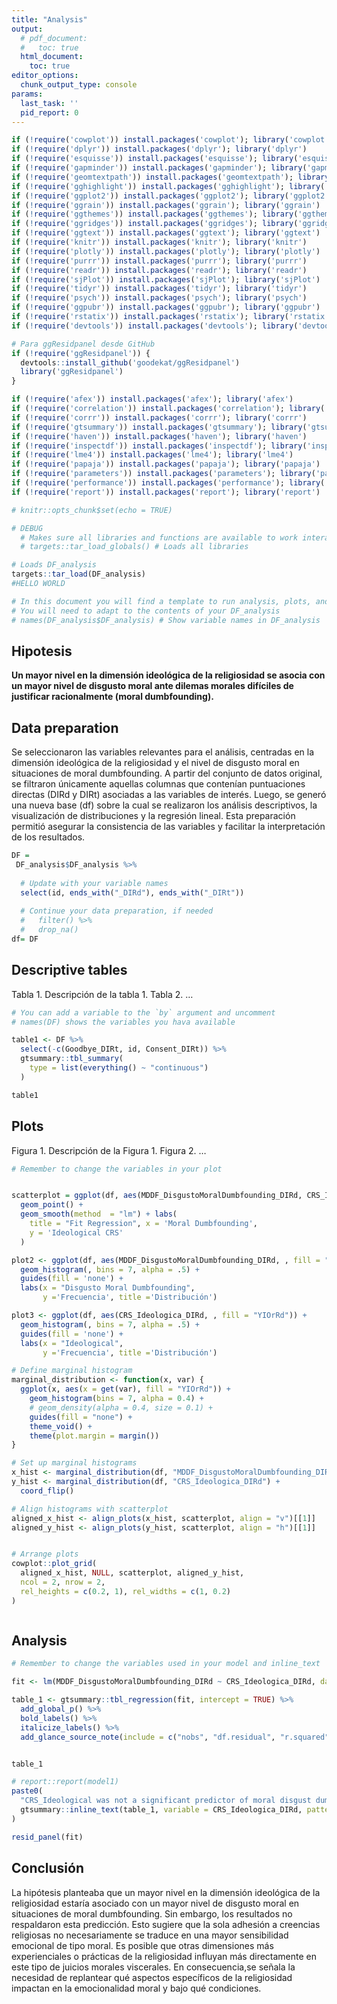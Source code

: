 ---
title: "Analysis"
output:
  # pdf_document:
  #   toc: true
  html_document:
    toc: true
editor_options:
  chunk_output_type: console
params:
  last_task: ''
  pid_report: 0
---

```{r, echo=FALSE, include = FALSE}
if (!require('cowplot')) install.packages('cowplot'); library('cowplot')
if (!require('dplyr')) install.packages('dplyr'); library('dplyr')
if (!require('esquisse')) install.packages('esquisse'); library('esquisse') 
if (!require('gapminder')) install.packages('gapminder'); library('gapminder')
if (!require('geomtextpath')) install.packages('geomtextpath'); library('geomtextpath')
if (!require('gghighlight')) install.packages('gghighlight'); library('gghighlight')
if (!require('ggplot2')) install.packages('ggplot2'); library('ggplot2')
if (!require('ggrain')) install.packages('ggrain'); library('ggrain')
if (!require('ggthemes')) install.packages('ggthemes'); library('ggthemes')
if (!require('ggridges')) install.packages('ggridges'); library('ggridges')
if (!require('ggtext')) install.packages('ggtext'); library('ggtext')
if (!require('knitr')) install.packages('knitr'); library('knitr')
if (!require('plotly')) install.packages('plotly'); library('plotly')
if (!require('purrr')) install.packages('purrr'); library('purrr')
if (!require('readr')) install.packages('readr'); library('readr')
if (!require('sjPlot')) install.packages('sjPlot'); library('sjPlot')
if (!require('tidyr')) install.packages('tidyr'); library('tidyr')
if (!require('psych')) install.packages('psych'); library('psych')
if (!require('ggpubr')) install.packages('ggpubr'); library('ggpubr')
if (!require('rstatix')) install.packages('rstatix'); library('rstatix')
if (!require('devtools')) install.packages('devtools'); library('devtools')

# Para ggResidpanel desde GitHub
if (!require('ggResidpanel')) {
  devtools::install_github('goodekat/ggResidpanel')
  library('ggResidpanel')
}

if (!require('afex')) install.packages('afex'); library('afex')
if (!require('correlation')) install.packages('correlation'); library('correlation')
if (!require('corrr')) install.packages('corrr'); library('corrr')
if (!require('gtsummary')) install.packages('gtsummary'); library('gtsummary')
if (!require('haven')) install.packages('haven'); library('haven')
if (!require('inspectdf')) install.packages('inspectdf'); library('inspectdf')
if (!require('lme4')) install.packages('lme4'); library('lme4')
if (!require('papaja')) install.packages('papaja'); library('papaja')
if (!require('parameters')) install.packages('parameters'); library('parameters')
if (!require('performance')) install.packages('performance'); library('performance')
if (!require('report')) install.packages('report'); library('report')

```

```{r setup2, include=FALSE}

# knitr::opts_chunk$set(echo = TRUE)

# DEBUG
  # Makes sure all libraries and functions are available to work interactivelly
  # targets::tar_load_globals() # Loads all libraries

# Loads DF_analysis
targets::tar_load(DF_analysis)
#HELLO WORLD

# In this document you will find a template to run analysis, plots, and tables
# You will need to adapt to the contents of your DF_analysis
# names(DF_analysis$DF_analysis) # Show variable names in DF_analysis

```

## Hipotesis 

**Un mayor nivel en la dimensión ideológica de la religiosidad se asocia con un mayor nivel de disgusto moral ante dilemas morales difíciles de justificar racionalmente (moral dumbfounding).**


## Data preparation

Se seleccionaron las variables relevantes para el análisis, centradas en la dimensión ideológica de la religiosidad y el nivel de disgusto moral en situaciones de moral dumbfounding. A partir del conjunto de datos original, se filtraron únicamente aquellas columnas que contenían puntuaciones directas (DIRd y DIRt) asociadas a las variables de interés. Luego, se generó una nueva base (df) sobre la cual se realizaron los análisis descriptivos, la visualización de distribuciones y la regresión lineal. Esta preparación permitió asegurar la consistencia de las variables y facilitar la interpretación de los resultados.


```{r data-preparation, include=FALSE}

DF =
 DF_analysis$DF_analysis %>% 
  
  # Update with your variable names
  select(id, ends_with("_DIRd"), ends_with("_DIRt"))
  
  # Continue your data preparation, if needed
  #   filter() %>% 
  #   drop_na()
df= DF

```

## Descriptive tables

Tabla 1. Descripción de la tabla 1. Tabla 2. ...

```{r descriptive-table,  echo=FALSE}

# You can add a variable to the `by` argument and uncomment
# names(DF) shows the variables you hava available

table1 <- DF %>% 
  select(-c(Goodbye_DIRt, id, Consent_DIRt)) %>% 
  gtsummary::tbl_summary(
    type = list(everything() ~ "continuous")
  )

table1

```

## Plots

Figura 1. Descripción de la Figura 1. Figura 2. ...

```{r plots, echo = FALSE}

# Remember to change the variables in your plot


scatterplot = ggplot(df, aes(MDDF_DisgustoMoralDumbfounding_DIRd, CRS_Ideologica_DIRd)) + 
  geom_point() + 
  geom_smooth(method  = "lm") + labs(
    title = "Fit Regression", x = 'Moral Dumbfounding', 
    y = 'Ideological CRS'
  )

plot2 <- ggplot(df, aes(MDDF_DisgustoMoralDumbfounding_DIRd, , fill = "PuBuGn")) + 
  geom_histogram(, bins = 7, alpha = .5) + 
  guides(fill = 'none') + 
  labs(x = "Disgusto Moral Dumbfounding", 
       y ='Frecuencia', title ='Distribución') 

plot3 <- ggplot(df, aes(CRS_Ideologica_DIRd, , fill = "YIOrRd")) + 
  geom_histogram(, bins = 7, alpha = .5) + 
  guides(fill = 'none') + 
  labs(x = "Ideological", 
       y ='Frecuencia', title ='Distribución') 

# Define marginal histogram
marginal_distribution <- function(x, var) {
  ggplot(x, aes(x = get(var), fill = "YIOrRd")) +
    geom_histogram(bins = 7, alpha = 0.4) +
    # geom_density(alpha = 0.4, size = 0.1) +
    guides(fill = "none") +
    theme_void() +
    theme(plot.margin = margin())
}

# Set up marginal histograms
x_hist <- marginal_distribution(df, "MDDF_DisgustoMoralDumbfounding_DIRd")
y_hist <- marginal_distribution(df, "CRS_Ideologica_DIRd") +
  coord_flip()

# Align histograms with scatterplot
aligned_x_hist <- align_plots(x_hist, scatterplot, align = "v")[[1]]
aligned_y_hist <- align_plots(y_hist, scatterplot, align = "h")[[1]]


# Arrange plots
cowplot::plot_grid(
  aligned_x_hist, NULL, scatterplot, aligned_y_hist,
  ncol = 2, nrow = 2,
  rel_heights = c(0.2, 1), rel_widths = c(1, 0.2)
)



```

## Analysis

```{r analysis, echo = FALSE}

# Remember to change the variables used in your model and inline_text 

fit <- lm(MDDF_DisgustoMoralDumbfounding_DIRd ~ CRS_Ideologica_DIRd, data = df)

table_1 <- gtsummary::tbl_regression(fit, intercept = TRUE) %>% 
  add_global_p() %>% 
  bold_labels() %>% 
  italicize_labels() %>% 
  add_glance_source_note(include = c("nobs", "df.residual", "r.squared", "adj.r.squared", "statistic", "p.value"))


table_1

# report::report(model1)
paste0(
  "CRS_Ideological was not a significant predictor of moral disgust dumbfounding, ",
  gtsummary::inline_text(table_1, variable = CRS_Ideologica_DIRd, pattern = "β = {estimate}, p = {p.value}")
)


```

```{r, echo = FALSE}
resid_panel(fit)
```


## Conclusión 
La hipótesis planteaba que un mayor nivel en la dimensión ideológica de la religiosidad estaría asociado con un mayor nivel de disgusto moral en situaciones de moral dumbfounding. Sin embargo, los resultados no respaldaron esta predicción.  Esto sugiere que la sola adhesión a creencias religiosas no necesariamente se traduce en una mayor sensibilidad emocional de tipo moral. Es posible que otras dimensiones más experienciales o prácticas de la religiosidad influyan más directamente en este tipo de juicios morales viscerales. En consecuencia,se señala la necesidad de replantear qué aspectos específicos de la religiosidad impactan en la emocionalidad moral y bajo qué condiciones.


